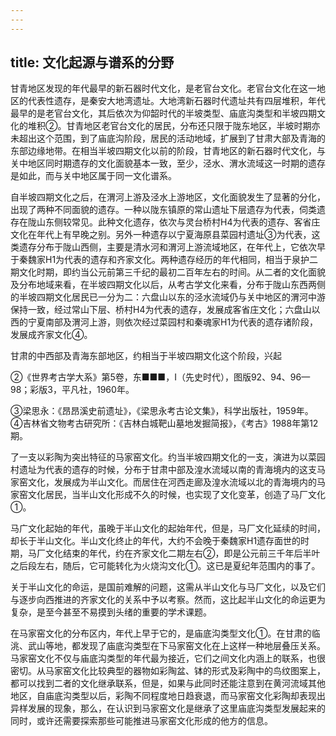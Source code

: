 ```yaml
---
---
---
```

title: 文化起源与谱系的分野
---



甘青地区发现的年代最早的新石器时代文化，是老官台文化。老官台文化在这一地区的代表性遗存，是秦安大地湾遗址。大地湾新石器时代遗址共有四层堆积，年代最早的是老官台文化，其后依次为仰韶时代的半坡类型、庙底沟类型和半坡四期文化的堆积②。甘青地区老官台文化的居民，分布还只限于陇东地区，半坡时期亦未超出这个范围，到了庙底沟阶段，居民的活动地域，扩展到了甘肃大部及青海的东部边缘地带。在相当半坡四期文化以前的阶段，甘青地区的新石器时代文化，与关中地区同时期遗存的文化面貌基本一致，至少，泾水、渭水流域这一时期的遗存是如此，而与关中地区属于同一文化谱系。

自半坡四期文化之后，在渭河上游及泾水上游地区，文化面貌发生了显著的分化，出现了两种不同面貌的遗存。一种以陇东镇原的常山遗址下层遗存为代表，伺类遗存在陇山东侧较常见。此种文化遗存，依次与灵台桥村H4为代表的遗存、客省庄文化在年代上有早晚之别。另外一种遗存以宁夏海原县菜园村遗址③为代表，这类遗存分布于陇山西侧，主要是清水河和渭河上游流域地区，在年代上，它依次早于秦魏家H1为代表的遗存和齐家文化。两种遗存经历的年代相同，相当于泉护二期文化时期，即约当公元前第三千纪的最初二百年左右的时间。从二者的文化面貌及分布地域来看，在半坡四期文化以后，从考古学文化来看，分布于陇山东西两侧的半坡四期文化居民已一分为二：六盘山以东的泾水流域仍与关中地区的渭河中游保持一致，经过常山下层、桥村H4为代表的遗存，发展成客省庄文化；六盘山以西的宁夏南部及渭河上游，则依次经过菜园村和秦魂家H1为代表的遗存诸阶段，发展成齐家文化④。

甘肃的中西部及青海东部地区，约相当于半坡四期文化这个阶段，兴起

②《世界考古学大系》第5卷，东■■■，I（先史时代），图版92、94、96—98；彩版3，平凡社，1960年。

③梁思永：《昂昂溪史前遗址》，《梁思永考古论文集》，科学出版社，1959年。④吉林省文物考古研究所：《吉林白城靶山墓地发掘简报》，《考古》1988年第12期。

了一支以彩陶为突出特征的马家窑文化。约当半坡四期文化的一支，演进为以菜园村遗址为代表的遗存的时候，分布于甘肃中部及湟水流域以南的青海境内的这支马家窑文化，发展成为半山文化。而居住在河西走廊及湟水流域以北的青海境内的马家窑文化居民，当半山文化形成不久的时候，也实现了文化变革，创造了马厂文化①。

马广文化起始的年代，虽晚于半山文化的起始年代，但是，马厂文化延续的时间，却长于半山文化。半山文化终止的年代，大约不会晚于秦魏家H1遗存面世的时期，马厂文化结束的年代，约在齐家文化二期左右②，即是公元前三千年后半叶之后段左右，随后，它可能转化为火烧沟文化①。这已是夏纪年范围内的事了。

关于半山文化的命运，是国前难解的问题，这需从半山文化与马厂文化，以及它们与逐步向西推进的齐家文化的关系中予以考察。然而，这比起半山文化的命运更为复杂，是至今甚至不易摸到头绪的重要的学术课题。

在马家窑文化的分布区内，年代上早于它的，是庙底沟类型文化①。在甘肃的临洮、武山等地，都发现了庙底沟类型在下马家窑文化在上这样一种地层叠压关系。马家窑文化不仅与庙底沟类型的年代最为接近，它们之间文化内涵上的联系，也很密切。从马家窑文化比较典型的器物如彩陶盆、钵的形式及彩陶中的鸟纹图案上，都可以找到二者的文化继承联系，但是，如果与此同时还能注意到在黄河流域其他地区，自庙底沟类型以后，彩陶不同程度地日趋衰退，而马家窑文化彩陶却表现出异样发展的现象，那么，在认识到马家窑文化是继承了这里庙底沟类型发展起来的同时，或许还需要探索那些可能推进马家窑文化形成的他方的信息。
